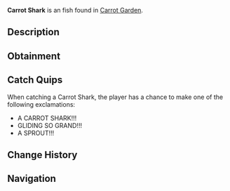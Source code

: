 {{FishInfobox
|image          = Carrot Shark.png
|rarity         = Exotic
|sea            = Second Sea
|location       = [[Carrot Garden]]
|sublocation    = 
|sources        = Fishing Rod
|radar_location = 
|prog_speed     = -80
|xp             = 15000
|weather        = Windy
|time           = 
|season         = Spring
|bait           = 
|base_weight    = 47
|base_value     = 15000
|weight_range   = 32
|base_chance    = 1
|base_resil     = 8
}}
'''Carrot Shark''' is an {{Rarity|Exotic}} fish found in [[Carrot Garden]].

== Description ==
{{Description|A grand shark with a dusty carrot sheen and a growing sprout, cruising the gardens.|Bestiary Entry}}

== Obtainment ==
{{Fish Availability|
Lushgrove/Carrot Garden
|top_rods      = 
Great Rod of Oscar\31673.8\230280.04;
Astralhook Rod\28658.01\231624.98;
Fang of the Eclipse\23754.77\231522.72;
Carrot Rod\22382.13\201557.92;
Free Spirit Rod\20396.89\190950.79;
Resourceful Rod\15640.64\125022.44;
Avalanche Rod\9870.57\105703.06;
Azure Of Lagoon\17906.83\177117.74;
Blazebringer Rod\17738.77\169714.39;
Verdant Shear Rod\17211.27\169347.99;
Trident Rod\13850.08\136276;
Seraphic Rod\13424.16\132085.22;
Ethereal Prism Rod\13155.55\124175.18;
Challenger's Rod\12644.61\129451.49;
No-Life Rod\12226.92\125823.72;
Rod Of The Forgotten Fang\11657.77\115258;
Rod Of The Exalted One\11224.16\108377.74;
Rod Of The Depths\10525\105597.37;
Depthseeker Rod\10442.76\111581.59;
Volcanic Rod\9882.78\103320.35;
Zeus Rod\9617.49\100546.82;
Steady Rod\9315.83\103648.27
|recommended   = Astralhook Rod
}}

== Catch Quips ==
When catching a Carrot Shark, the player has a chance to make one of the following exclamations:
* A CARROT SHARK!!!
* GLIDING SO GRAND!!!
* A SPROUT!!!

== Change History ==
{{Change History|{{subst:Current Version}}}}

== Navigation ==
{{Fish Navbox|Carrot Garden}}
